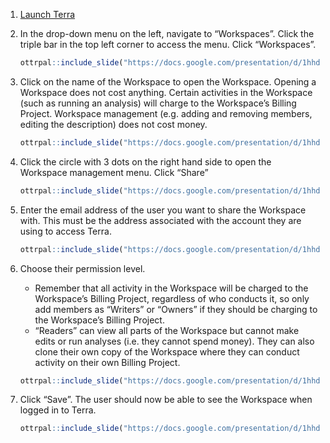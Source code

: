 1. [Launch Terra](https://anvil.terra.bio/#workspaces)

1. In the drop-down menu on the left, navigate to "Workspaces". Click the triple bar in the top left corner to access the menu. Click "Workspaces".

    ```r
ottrpal::include_slide("https://docs.google.com/presentation/d/1hhdPNfuAhbwkl5LlNVlJiCIx_rbzVp3jSJJeksqiR5I/edit#slide=id.g117989bd49c_0_150")
    ```

1. Click on the name of the Workspace to open the Workspace. Opening a Workspace does not cost anything.  Certain activities in the Workspace (such as running an analysis) will charge to the Workspace’s Billing Project.  Workspace management (e.g. adding and removing members, editing the description) does not cost money.

    ```r
ottrpal::include_slide("https://docs.google.com/presentation/d/1hhdPNfuAhbwkl5LlNVlJiCIx_rbzVp3jSJJeksqiR5I/edit#slide=id.g117dd5f15db_0_289")
    ```

1. Click the circle with 3 dots on the right hand side to open the Workspace management menu.  Click "Share"

    ```r
ottrpal::include_slide("https://docs.google.com/presentation/d/1hhdPNfuAhbwkl5LlNVlJiCIx_rbzVp3jSJJeksqiR5I/edit#slide=id.g117dd5f15db_0_295")
    ```

1. Enter the email address of the user you want to share the Workspace with.  This must be the address associated with the account they are using to access Terra.

    ```r
ottrpal::include_slide("https://docs.google.com/presentation/d/1hhdPNfuAhbwkl5LlNVlJiCIx_rbzVp3jSJJeksqiR5I/edit#slide=id.g117dd5f15db_0_440")
    ```

1. Choose their permission level.

    - Remember that all activity in the Workspace will be charged to the Workspace's Billing Project, regardless of who conducts it, so only add members as "Writers" or "Owners" if they should be charging to the Workspace's Billing Project.
    - "Readers" can view all parts of the Workspace but cannot make edits or run analyses (i.e. they cannot spend money).  They can also clone their own copy of the Workspace where they can conduct activity on their own Billing Project.

    ```r
ottrpal::include_slide("https://docs.google.com/presentation/d/1hhdPNfuAhbwkl5LlNVlJiCIx_rbzVp3jSJJeksqiR5I/edit#slide=id.g117dd5f15db_0_756")
    ```

1. Click "Save".  The user should now be able to see the Workspace when logged in to Terra.

    ```r
ottrpal::include_slide("https://docs.google.com/presentation/d/1hhdPNfuAhbwkl5LlNVlJiCIx_rbzVp3jSJJeksqiR5I/edit#slide=id.g117dd5f15db_0_902")

    ```
